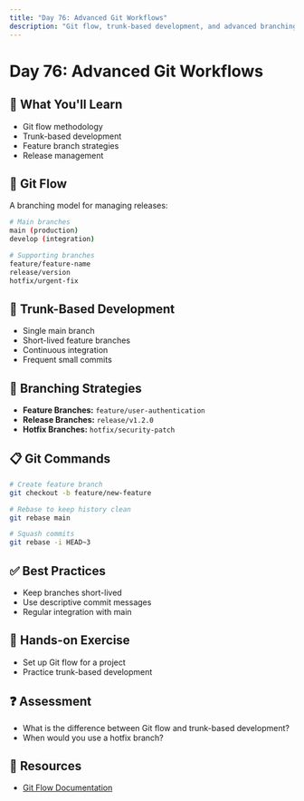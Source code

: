 ```yaml
---
title: "Day 76: Advanced Git Workflows"
description: "Git flow, trunk-based development, and advanced branching strategies."
---
```


# Day 76: Advanced Git Workflows

## 🎯 What You'll Learn

- Git flow methodology
- Trunk-based development
- Feature branch strategies
- Release management

## 🌊 Git Flow

A branching model for managing releases:

```bash
# Main branches
main (production)
develop (integration)

# Supporting branches
feature/feature-name
release/version
hotfix/urgent-fix
```

## 🚀 Trunk-Based Development

- Single main branch
- Short-lived feature branches
- Continuous integration
- Frequent small commits

## 🔄 Branching Strategies

- **Feature Branches:** `feature/user-authentication`
- **Release Branches:** `release/v1.2.0`
- **Hotfix Branches:** `hotfix/security-patch`

## 📋 Git Commands

```bash
# Create feature branch
git checkout -b feature/new-feature

# Rebase to keep history clean
git rebase main

# Squash commits
git rebase -i HEAD~3
```

## ✅ Best Practices

- Keep branches short-lived
- Use descriptive commit messages
- Regular integration with main

## 📝 Hands-on Exercise

- Set up Git flow for a project
- Practice trunk-based development

## ❓ Assessment

- What is the difference between Git flow and trunk-based development?
- When would you use a hotfix branch?

## 🔗 Resources

- [Git Flow Documentation](https://nvie.com/posts/a-successful-git-branching-model/)
